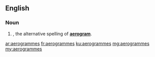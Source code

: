 ==English==

===Noun===
{{head|en|plural}}

# {{plural of|aerogramme|lang=en}}, the alternative spelling of '''[[aerogram]]'''.

[[ar:aerogrammes]]
[[fr:aerogrammes]]
[[ku:aerogrammes]]
[[mg:aerogrammes]]
[[my:aerogrammes]]